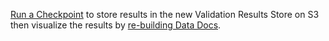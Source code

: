 [Run a Checkpoint](/oss/guides/validation/checkpoints/how_to_create_a_new_checkpoint.md) to store results in the new Validation Results Store on S3 then visualize the results by [re-building Data Docs](/reference/learn/terms/data_docs.md).
